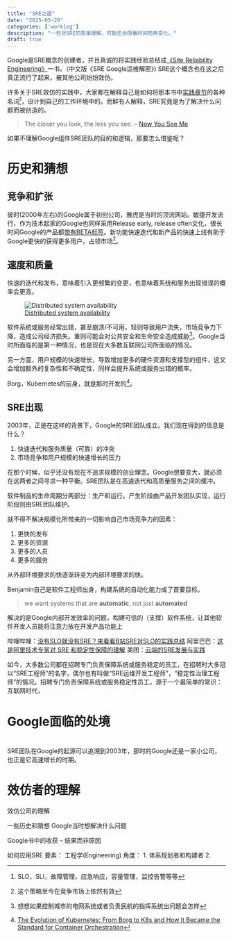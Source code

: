 ```yaml
---
title: "SRE之道"
date: "2025-05-29"
categories: ['worklog']
description: "一些对SRE的简单理解，可能还会随着时间而再变化。"
draft: true
---
```


Google是SRE概念的创建者，并且真诚的将实践经验总结成[《Site Reliability Engineering》](https://sre.google/sre-book/table-of-contents/)一书。（中文版《SRE Google运维解密》) SRE这个概念也在这之后真正流行了起来，被其他公司纷纷效仿。

许多关于SRE效仿的实践中，大家都在解释自己是如何将那本书中[实践章节](https://sre.google/sre-book/part-III-practices/)的各种名词^[SLO，SLI，故障管理，应急响应，容量管理，监控告警等等]，设计到自己的工作环境中的。而鲜有人解释，SRE究竟是为了解决什么问题而被创造的。

> The closer you look, the less you see. -- [Now You See Me](https://zh.wikipedia.org/zh-cn/%E5%87%BA%E7%A5%9E%E5%85%A5%E5%8C%96)

如果不理解Google组件SRE团队的目的和逻辑，那要怎么借鉴呢？

# 历史和猜想

## 竞争和扩张
彼时(2000年左右)的Google属于初创公司，雅虎是当时的顶流网站。敏捷开发流行，作为技术起家的Google也同样采用Release early, release often文化，很长时间Google的产品都[带有BETA标签](https://en.wikipedia.org/wiki/History_of_Google)。新功能快速迭代和新产品的快速上线有助于Google更快的获得更多用户，占领市场^[这个策略至今在竞争市场上依然有效]。

## 速度和质量

快速的迭代和发布，意味着引入更频繁的变更，也意味着系统和服务出现错误的概率会更高。

![[Distributed system availability](https://docs.aws.amazon.com/whitepapers/latest/availability-and-beyond-improving-resilience/distributed-system-availability.html)](https://image.luozx.org/garden/2025/05/0b6a7a8bef26531da0ec8b5cf0c39118.png)

软件系统或服务经常出错，甚至崩溃/不可用，轻则导致用户流失，市场竞争力下降，造成公司经济损失。重则可能会对公共安全和生命安全造成威胁^[想想如果控制城市的电网系统或者负责民航的指挥系统出问题会怎样]。Google当时所面临的是第一种情况，也是现在大多数互联网公司所面临的情况。

另一方面，用户规模的快速增长，导致增加更多的硬件资源和支撑型的组件，这又会增加额外的复杂性和不确定性，同样会提升系统或服务出错的概率。

Borg，Kubernetes的前身，就是那时开发的^[[The Evolution of Kubernetes: From Borg to K8s and How it Became the Standard for Container Orchestration  ](https://romanglushach.medium.com/the-evolution-of-kubernetes-from-borg-to-k8s-and-how-it-became-the-standard-for-container-7700dcdf883b)]。

## SRE出现
2003年，正是在这样的背景下，Google的SRE团队成立。我们现在得到的信息是什么？

1. 快速迭代和服务质量（可靠）的冲突
2. 市场竞争和用户规模的快速增长的压力

在那个时候，似乎还没有现在不追求规模的创业理念。Google想要变大，就必须在这两者之间寻求一种平衡。SRE团队是在高速迭代和高质量服务之间的缓冲。

软件制品的生命周期分两部分：生产和运行。产生阶段由产品开发团队实现，运行阶段则由SRE团队维护。


就不得不解决规模化所带来的一切影响自己市场竞争力的因素：

1. 更快的发布
2. 更多的资源
3. 更多的人员
4. 更多的服务

从外部环境要求的快逐渐转变为内部环境要求的快。

Benjamin自己是软件工程师出身，构建系统的自动化能力成了首要目标。

>  we want systems that are **automatic**, not just **automated**

解决的是Google内部开发效率的问题，构建可信的（支撑）软件系统，让其他软件开发人员能将注意力放在开发产品功能上





哔哩哔哩：[没有SLO就没有SRE？来看看B站SRE对SLO的实践总结](https://www.bilibili.com/opus/689662861736149026)
阿里巴巴：[这是阿里技术专家对 SRE 和稳定性保障的理解](https://mp.weixin.qq.com/s/DUfoMeJa0spHO0d1p0RSdQ)
美团：[云端的SRE发展与实践](https://tech.meituan.com/2017/08/03/meituanyun-sre.html)

如今，大多数公司都在招聘专门负责保障系统或服务稳定的员工，在招聘时大多冠以“SRE工程师”的名字，偶尔也有叫做“SRE运维开发工程师”，“稳定性治理工程师”的情况。招聘专门负责保障系统或服务稳定性员工，源于一个最简单的常识：互联网时代，

# Google面临的处境

#
SRE团队在Google的起源可以追溯到2003年，那时的Google还是一家小公司，也正是它高速增长的时期。



# 效仿者的理解
效仿公司的理解

一些历史和猜想
Google当时想解决什么问题

Google书中的收获 -- 结果而非原因

如何应用SRE
  要素：
  工程学(Engineering)
  角度：
1. 体系规划者和构建者
2. 

